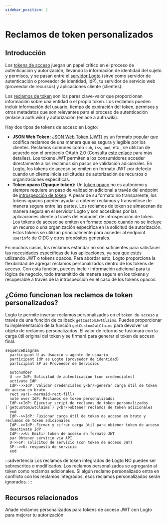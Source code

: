 ```yaml
---
sidebar_position: 2
---
```


# Reclamos de token personalizados

## Introducción

Los [tokens de acceso](https://auth.wiki/access-token) juegan un papel crítico en el proceso de autenticación y autorización, llevando la información de identidad del sujeto y permisos, y se pasan entre el [servidor Logto](/concepts/core-service) (sirve como servidor de autenticación o proveedor de identidad, IdP), tu servidor de servicio web (proveedor de recursos) y aplicaciones cliente (clientes).

Los [reclamos de token](https://auth.wiki/claim) son los pares clave-valor que proporcionan información sobre una entidad o el propio token. Los reclamos pueden incluir información del usuario, tiempo de expiración del token, permisos y otros metadatos que son relevantes para el proceso de autenticación (enlace a auth.wiki) y autorización (enlace a auth.wiki).

Hay dos tipos de tokens de acceso en Logto:

- **JSON Web Token:** [JSON Web Token (JWT)](https://auth.wiki/jwt) es un formato popular que codifica reclamos de una manera que es segura y legible por los clientes. Reclamos comunes como `sub`, `iss`, `aud`, etc., se utilizan de acuerdo con el protocolo OAuth 2.0 (Consulta [este enlace](https://datatracker.ietf.org/doc/html/rfc7519#section-4) para más detalles). Los tokens JWT permiten a los consumidores acceder directamente a los reclamos sin pasos de validación adicionales. En Logto, los tokens de acceso se emiten en formato JWT por defecto cuando un cliente inicia solicitudes de autorización de recursos o organizaciones específicas.
- **Token opaco (Opaque token):** Un [token opaco](http://localhost:3000/concepts/opaque-token) no es autónomo y siempre requiere un paso de validación adicional a través del endpoint de [introspección de token](https://auth.wiki/token-introspection). A pesar de su formato no transparente, los tokens opacos pueden ayudar a obtener reclamos y transmitirse de manera segura entre las partes. Los reclamos de token se almacenan de manera segura en el servidor Logto y son accesibles por las aplicaciones cliente a través del endpoint de introspección de token. Los tokens de acceso se emiten en formato opaco cuando no se incluye un recurso o una organización específica en la solicitud de autorización. Estos tokens se utilizan principalmente para acceder al endpoint `userinfo` de OIDC y otros propósitos generales.

En muchos casos, los reclamos estándar no son suficientes para satisfacer las necesidades específicas de tus aplicaciones, ya sea que estés utilizando JWT o tokens opacos. Para abordar esto, Logto proporciona la flexibilidad de agregar reclamos personalizados dentro de los tokens de acceso. Con esta función, puedes incluir información adicional para tu lógica de negocio, todo transmitido de manera segura en los tokens y recuperable a través de la introspección en el caso de los tokens opacos.

## ¿Cómo funcionan los reclamos de token personalizados?

Logto te permite insertar reclamos personalizados en el `token de acceso` a través de una función de callback `getCustomJwtClaims`. Puedes proporcionar tu implementación de la función `getCustomJwtClaims` para devolver un objeto de reclamos personalizados. El valor de retorno se fusionará con la carga útil original del token y se firmará para generar el token de acceso final.

```mermaid
sequenceDiagram
  participant U as Usuario o agente de usuario
  participant IdP as Logto (proveedor de identidad)
  participant SP as Proveedor de Servicios

  autonumber
  U ->> IdP: Solicitud de autenticación (con credenciales)
  activate IdP
  IdP-->>IdP: Validar credenciales y<br/>generar carga útil de token de acceso en bruto
  rect var(--mermaid-rect-fill)
  note over IdP: Reclamos de token personalizados
  IdP->>IdP: Ejecutar script de reclamos de token personalizados (`getCustomJwtClaims`) y<br/>obtener reclamos de token adicionales
  end
  IdP-->>IdP: Fusionar carga útil de token de acceso en bruto y reclamos de token adicionales
  IdP-->>IdP: Firmar y cifrar carga útil para obtener token de acceso
  deactivate IdP
  IdP-->>U: Emitir token de acceso en formato JWT
  par Obtener servicio vía API
  U->>SP: solicitud de servicio (con token de acceso JWT)
  SP-->>U: respuesta de servicio
  end
```

:::advertencia
Los reclamos de token integrados de Logto NO pueden ser sobrescritos o modificados. Los reclamos personalizados se agregarán al token como reclamos adicionales. Si algún reclamo personalizado entra en conflicto con los reclamos integrados, esos reclamos personalizados serán ignorados.
:::

## Recursos relacionados

<Url href="https://blog.logto.io/glance-on-custom-jwt-access-token-claims">
  Añade reclamos personalizados para tokens de acceso JWT con Logto para mejorar tu autorización
</Url>
